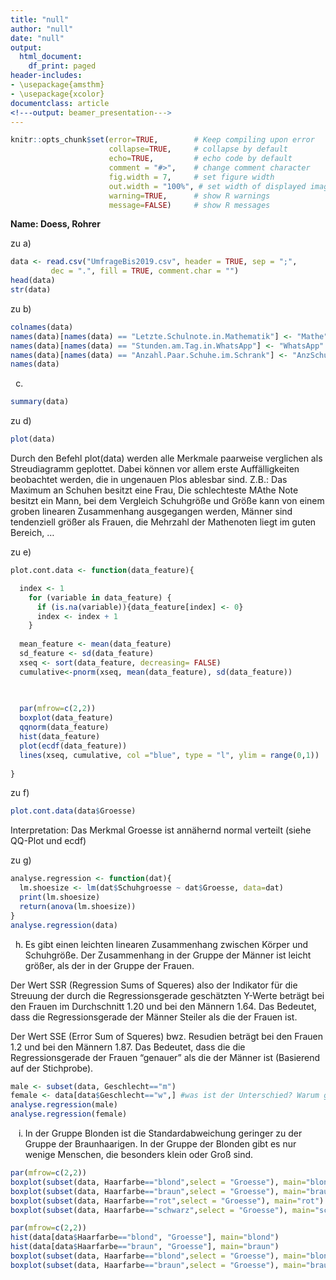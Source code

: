 ```yaml
---
title: "null"
author: "null"
date: "null"
output:
  html_document:
    df_print: paged
header-includes:
- \usepackage{amsthm}
- \usepackage{xcolor}
documentclass: article
<!---output: beamer_presentation--->
---
```






<!--- Below are global settings for knitr. You can override any of them by adding the changes to individual chunks --->

```r
knitr::opts_chunk$set(error=TRUE,        # Keep compiling upon error
                      collapse=TRUE,     # collapse by default
                      echo=TRUE,         # echo code by default
                      comment = "#>",    # change comment character
                      fig.width = 7,     # set figure width
                      out.width = "100%", # set width of displayed images
                      warning=TRUE,      # show R warnings
                      message=FALSE)     # show R messages
```


<!--- Solution Region --->
<style>
#solution {
  background-color: #8FBC8F;
  border-style: solid;
  border-color: blue;
  margin-left: 20px;
  margin-bottom: 15px;
  padding: 5px;
}
</style>



<!---**Wintersemester 2017 |Studiengang Data Science | Hochschule Darmstadt **--->




\theoremstyle{break}
\newtheorem{auf}{Aufgabe}

\newcommand{\R}{{\sffamily R} }

\begin{centering}
%\vspace{-2 cm}
\Huge
{\bf ?bung 9}\\
\Large
Explorative Datenanalyse und Visualisierung\\
\normalsize
Wintersemester 2019\\
S. D?hler (FBMN, h\_da)\\
\end{centering}


\hrulefill

**Name: Doess, Rohrer**


\hrulefill


\setcounter{auf}{20} 
\begin{auf}
In der Datei {\ttfamily UmfrageBis2019.csv} finden Sie (bereinigte) Daten, die von den aktuellen und bisherigen BesucherInnen der EDA-Veranstaltung erhoben wurden.
\begin{itemize}
    \item[a)] Laden Sie die Daten und lassen Sie sich die ersten Datens?tze mit dem {\ttfamily head}-Befehl anzeigen. Verschaffen Sie sich einen ?berblick ?ber die Struktur der Daten mit dem {\ttfamily str}-Befehl. Nennen Sie den Datensatz {\ttfamily data}.
    \item[b)] Einige Spaltennamen sind sehr lang und daher unpraktisch zu handhaben. Benennen Sie die Spalten , {\ttfamily Letzte. Schulnote....}, {\ttfamily Stunden.am.Tag...} bzw.  {\ttfamily Anzahl.Paar.Schuhe...} um in {\ttfamily Mathe}, {\ttfamily WhatsApp}, {\ttfamily AnzSchuhe} bzw. und lassen Sie sich den header des neuen datensatzes anzeigen.
    \item[c)] Erzeugen Sie 5-point summaries f?r alle Merkmale.
    \item[d)] Was passiert, wenn man {\ttfamily plot(data)} eingibt?
    \item[e)] Definieren Sie eine Funktion {\ttfamily plot.cont.data}, die als Argument einen Datensatz {\ttfamily dat} eines stetigen Merkmals nimmt und einen grafischen Outpunkt in Form eines 2x2 Grafikpanels liefert, der folgende Grafiken enth?lt:
    \begin{itemize}
          \item Boxplot
          \item QQ-Plot
          \item Histogramm mit Dichtefunktion der angepassten Normalverteilung
          \item Empirische Verteilungsfunktion mit Verteilungsfunktion der angepassten Normalverteilung.
    \end{itemize}
    \item[f)] Wenden Sie {\ttfamily plot.cont.data} auf das Merkmal {\ttfamily Groesse} an und interpretieren Sie das Ergebnis.
    \item[g)] Definieren Sie eine Funktion {\ttfamily analyse.regression}, die als Argument einen Teil-Datensatz {\ttfamily dat} des gesamten Datensatzes nimmt und eine Regression von {\ttfamily Groesse} auf {\ttfamily Schuhgroesse} durchf?hrt. Als Ausgabe sollen das lm-Objekt und die ANOVA-Tabelle zur?ckgegeben werden.
    \item[h)] Wenden Sie {\ttfamily analyse.regression} auf die gesamte Stichprobe, sowie jeweils auf die m?nnlichen und weiblichen Teilnehmer an und interpretieren Sie die Ergebnisse. Um Teile der Gesamtstichprobe auszuw?hlen k?nnen Sie den {\ttfamily subset}-Befehl verwenden.
    \item[i)] Analysieren Sie K?rpergr??e in Abh?ngigkeit von der Haarfarbe durch mehrere Boxplots in einer Grafik. Was erscheint besonders? Untersuchen Sie die Daten ggf. genauer, um den Grund zu erkennen. 
    \end{itemize}
\end{auf}
   
\paragraph{L?sung} <!---Hier Schreiben Sie--->
zu a)

```r
data <- read.csv("UmfrageBis2019.csv", header = TRUE, sep = ";", 
         dec = ".", fill = TRUE, comment.char = "")
head(data)
str(data)
```
zu b)

```r
colnames(data)
names(data)[names(data) == "Letzte.Schulnote.in.Mathematik"] <- "Mathe"
names(data)[names(data) == "Stunden.am.Tag.in.WhatsApp"] <- "WhatsApp"
names(data)[names(data) == "Anzahl.Paar.Schuhe.im.Schrank"] <- "AnzSchuhe"
names(data)
```
c)
```r
summary(data)
```
zu d)

```r
plot(data)
```
Durch den Befehl plot(data) werden alle Merkmale paarweise verglichen als Streudiagramm geplottet. Dabei können vor allem erste Auffälligkeiten beobachtet werden, die in ungenauen Plos ablesbar sind. Z.B.: Das Maximum an Schuhen besitzt eine Frau, Die schlechteste MAthe Note besitzt ein Mann, bei dem Vergleich Schuhgröße und Größe kann von einem groben linearen Zusammenhang ausgegangen werden, Männer sind tendenziell größer als Frauen, die Mehrzahl der Mathenoten liegt im guten Bereich, ...

zu e)

```r
plot.cont.data <- function(data_feature){

  index <- 1
    for (variable in data_feature) {
      if (is.na(variable)){data_feature[index] <- 0}
      index <- index + 1
    }
  
  mean_feature <- mean(data_feature)
  sd_feature <- sd(data_feature)
  xseq <- sort(data_feature, decreasing= FALSE)
  cumulative<-pnorm(xseq, mean(data_feature), sd(data_feature))

  
  
  par(mfrow=c(2,2))
  boxplot(data_feature)
  qqnorm(data_feature)
  hist(data_feature)
  plot(ecdf(data_feature))
  lines(xseq, cumulative, col ="blue", type = "l", ylim = range(0,1))
  
}

```
zu f)

```r
plot.cont.data(data$Groesse)
```

Interpretation: Das Merkmal Groesse ist annähernd normal verteilt (siehe QQ-Plot und ecdf)

zu g)
```r
analyse.regression <- function(dat){
  lm.shoesize <- lm(dat$Schuhgroesse ~ dat$Groesse, data=dat)
  print(lm.shoesize)
  return(anova(lm.shoesize))
}
analyse.regression(data)
```

h)
Es gibt einen leichten linearen Zusammenhang zwischen Körper und Schuhgröße. Der Zusammenhang in der Gruppe der Männer ist leicht größer, als der in der Gruppe der Frauen. 

Der Wert SSR (Regression Sums of Squeres) also der Indikator für die Streuung der durch die Regressionsgerade geschätzten Y-Werte beträgt bei den Frauen im Durchschnitt 1.20 und bei den Männern 1.64. Das Bedeutet, dass die Regressionsgerade der Männer Steiler als die der Frauen ist.

Der Wert SSE (Error Sum of Squeres) bwz. Resudien beträgt bei den Frauen 1.2 und bei den Männern 1.87. Das Bedeutet, dass die die Regressionsgerade der Frauen "genauer" als die der Männer ist (Basierend auf der Stichprobe). 
```r
male <- subset(data, Geschlecht=="m")
female <- data[data$Geschlecht=="w",] #was ist der Unterschied? Warum gibts die subset Methode, wenn auch einfache Selektoren funktionieren?
analyse.regression(male)
analyse.regression(female)
```

i)
In der Gruppe Blonden ist die Standardabweichung geringer zu der Gruppe der Braunhaarigen. In der Gruppe der Blonden gibt es nur wenige Menschen, die besonders klein oder Groß sind.  
```r
par(mfrow=c(2,2))
boxplot(subset(data, Haarfarbe=="blond",select = "Groesse"), main="blond")
boxplot(subset(data, Haarfarbe=="braun",select = "Groesse"), main="braun")
boxplot(subset(data, Haarfarbe=="rot",select = "Groesse"), main="rot")
boxplot(subset(data, Haarfarbe=="schwarz",select = "Groesse"), main="schwarz")

par(mfrow=c(2,2))
hist(data[data$Haarfarbe=="blond", "Groesse"], main="blond")
hist(data[data$Haarfarbe=="braun", "Groesse"], main="braun")
boxplot(subset(data, Haarfarbe=="blond",select = "Groesse"), main="blond")
boxplot(subset(data, Haarfarbe=="braun",select = "Groesse"), main="braun")
```
\paragraph{Anmerkungen/Korrektur} <!---Hier schreibt der Tutor--->

\textcolor{gray}{\hrulefill}

